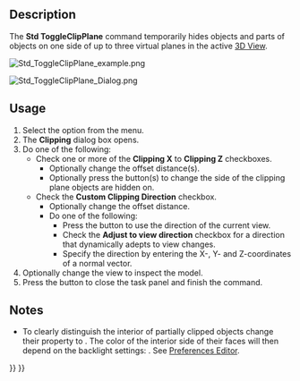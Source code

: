<languages/>
<translate>

<!--T:26-->
{{Docnav
|[[Std_AxisCross|AxisCross]]
|[[Std_TextureMapping|TextureMapping]]
|[[Std_View_Menu|Std View Menu]]
|IconL=Std_AxisCross.svg
|IconR=Std_TextureMapping.svg
|IconC=Freecad.svg
}}

<!--T:2-->
{{GuiCommand
|Name=Std ToggleClipPlane
|MenuLocation=View → Clipping View
|Workbenches=All
|SeeAlso=[[Part_SectionCut|Part SectionCut]]
}}

==Description== <!--T:22-->

<!--T:3-->
The '''Std ToggleClipPlane''' command temporarily hides objects and parts of objects on one side of up to three virtual planes in the active [[3D_View|3D View]].

</translate>
[[Image:Std_ToggleClipPlane_example.png]]
<translate>
<!--T:27-->
{{Caption|A clipped hollow object}}

</translate>
[[Image:Std_ToggleClipPlane_Dialog.png]]
<translate>
<!--T:28-->
{{Caption|The Clipping dialog box}}

==Usage== <!--T:23-->

<!--T:24-->
# Select the {{MenuCommand|View → [[Image:Std_ToggleClipPlane.svg|16px]] Clipping View}} option from the menu.
# The '''Clipping''' dialog box opens.
# Do one of the following:
#* Check one or more of the '''Clipping X''' to '''Clipping Z''' checkboxes.
#** Optionally change the offset distance(s).
#** Optionally press the {{Button|Flip}} button(s) to change the side of the clipping plane objects are hidden on.
#* Check the '''Custom Clipping Direction''' checkbox.
#** Optionally change the offset distance.
#** Do one of the following:
#*** Press the {{Button|View}} button to use the direction of the current view.
#*** Check the '''Adjust to view direction''' checkbox for a direction that dynamically adepts to view changes.
#*** Specify the direction by entering the X-, Y- and Z-coordinates of a normal vector.
# Optionally change the view to inspect the model.
# Press the {{Button|Close}} button to close the task panel and finish the command.

==Notes== <!--T:29-->

<!--T:30-->
* To clearly distinguish the interior of partially clipped objects change their {{PropertyView|Lighting}} property to {{Value|One side}}. The color of the interior side of their faces will then depend on the backlight settings: {{MenuCommand|Edit → Preferences → Display → Light Sources → Backlight}}. See [[Preferences_Editor#Light_Sources|Preferences Editor]].


<!--T:31-->
{{Docnav
|[[Std_AxisCross|AxisCross]]
|[[Std_TextureMapping|TextureMapping]]
|[[Std_View_Menu|Std View Menu]]
|IconL=Std_AxisCross.svg
|IconR=Std_TextureMapping.svg
|IconC=Freecad.svg
}}

</translate>
{{Std_Base_navi{{#translation:}}}}
{{Userdocnavi{{#translation:}}}}